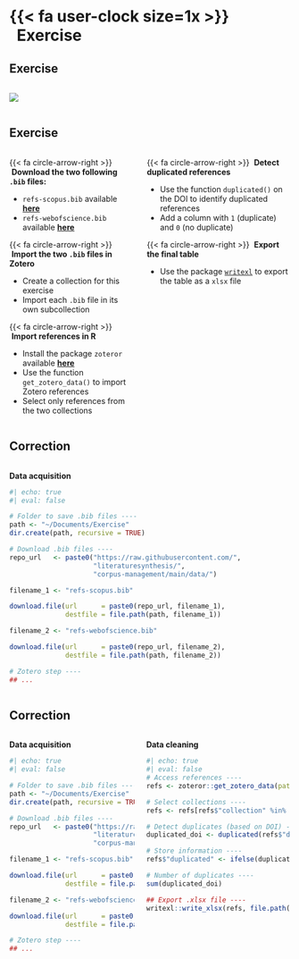 # {{< fa user-clock size=1x >}} &nbsp;&nbsp;Exercise

## Exercise

:::: {.columns}

::: {.column width=60%}
![](img/wrap-up.png)
:::

::: {.column width=40%}
:::

::::


## Exercise

:::: {.columns}

::: {.column}
{{< fa circle-arrow-right >}} &nbsp;**Download the two following `.bib` files:**
  
  - `refs-scopus.bib` available [**here**](https://raw.githubusercontent.com/literaturesynthesis/corpus-management/main/data/refs-scopus.bib)
  - `refs-webofscience.bib` available [**here**](https://raw.githubusercontent.com/literaturesynthesis/corpus-management/main/data/refs-webofscience.bib)
  
{{< fa circle-arrow-right >}} &nbsp;**Import the two `.bib` files in Zotero**

  - Create a collection for this exercise
  - Import each `.bib` file in its own subcollection

{{< fa circle-arrow-right >}} &nbsp;**Import references in R**

  - Install the package `zoteror` available [**here**](https://github.com/frbcesab/zoteror)
  - Use the function `get_zotero_data()` to import Zotero references
  - Select only references from the two collections
:::

:::{.column}
{{< fa circle-arrow-right >}} &nbsp;**Detect duplicated references**
  
  - Use the function `duplicated()` on the DOI to identify duplicated references
  - Add a column with `1` (duplicate) and `0` (no duplicate)

{{< fa circle-arrow-right >}} &nbsp;**Export the final table**

  - Use the package [`writexl`](https://cran.r-project.org/package=writexl) to export the table as a `xlsx` file
:::

::::

## Correction


:::: {.columns}

::: {.column}
**Data acquisition**

```r
#| echo: true
#| eval: false

# Folder to save .bib files ----
path <- "~/Documents/Exercise"
dir.create(path, recursive = TRUE)

# Download .bib files ----
repo_url   <- paste0("https://raw.githubusercontent.com/", 
                     "literaturesynthesis/", 
                     "corpus-management/main/data/")

filename_1 <- "refs-scopus.bib"

download.file(url      = paste0(repo_url, filename_1), 
              destfile = file.path(path, filename_1))

filename_2 <- "refs-webofscience.bib"

download.file(url      = paste0(repo_url, filename_2), 
              destfile = file.path(path, filename_2))

# Zotero step ----
## ...
```
:::

::: {.column}
:::

::::



## Correction

:::: {.columns}

::: {.column}
**Data acquisition**

```r
#| echo: true
#| eval: false

# Folder to save .bib files ----
path <- "~/Documents/Exercise"
dir.create(path, recursive = TRUE)

# Download .bib files ----
repo_url   <- paste0("https://raw.githubusercontent.com/", 
                     "literaturesynthesis/", 
                     "corpus-management/main/data/")

filename_1 <- "refs-scopus.bib"

download.file(url      = paste0(repo_url, filename_1), 
              destfile = file.path(path, filename_1))

filename_2 <- "refs-webofscience.bib"

download.file(url      = paste0(repo_url, filename_2), 
              destfile = file.path(path, filename_2))

# Zotero step ----
## ...
```
:::

::: {.column}
**Data cleaning**

```r
#| echo: true
#| eval: false
# Access references ----
refs <- zoteror::get_zotero_data(path = "~/zotero")

# Select collections ----
refs <- refs[refs$"collection" %in% c("WOS", "Scopus"), ]

# Detect duplicates (based on DOI) ----
duplicated_doi <- duplicated(refs$"doi")

# Store information ----
refs$"duplicated" <- ifelse(duplicated_doi, 1, 0)

# Number of duplicates ----
sum(duplicated_doi)

## Export .xlsx file ----
writexl::write_xlsx(refs, file.path(path, "unique_references.xlsx"))
```
:::

::::

